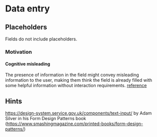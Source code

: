 
<Meta title="Guidelines/Data entry" />

# Data entry

<Canvas>
  <Story of={InputStories.InputDefault}></Story>
</Canvas>

## Placeholders

Fields do not include placeholders.

### Motivation

#### Cognitive misleading

The presence of information in the field might convey misleading information to the user, making them think the field is already filled with some helpful information without interaction requirements.
[reference](https://www.nngroup.com/articles/form-design-placeholders/)

## Hints

https://design-system.service.gov.uk/components/text-input/
by Adam Silver in his Form Design Patterns book (https://www.smashingmagazine.com/printed-books/form-design-patterns/)
